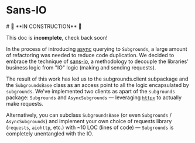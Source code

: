 
# Sans-IO

<Callout type="default">
# 🚧 **IN CONSTRUCTION** 🚧

This doc is **incomplete**, check back soon!

</Callout>

In the process of introducing [async](/subgrounds/getting_started/async) querying to `Subgrounds`, a large amount of refactoring was needed to reduce code duplication. We decided to embrace the technique of [sans-io](https://sans-io.readthedocs.io/), a methodology to decouple the libraries' business logic from "IO" logic (making and sending requests).

The result of this work has led us to the subgrounds.client subpackage and the `SubgroundsBase` class as an access point to all the logic encapsulated by `subgrounds`. We've implemented two clients as apart of the `subgrounds` package: `Subgrounds` and `AsyncSubgrounds` — leveraging [`httpx`](https://www.python-httpx.org/) to actually make requests.

Alternatively, you can subclass `SubgroundsBase` (or even `Subgrounds` / `AsyncSubgrounds`) and implement your own choice of requests library (`requests`, `aiohttp`, etc.) with ~10 LOC (lines of code) — `Subgrounds` is completely unentangled with the IO.
